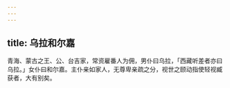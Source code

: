 ```yaml
---
---
---
```

title: 乌拉和尔嘉
---



青海、蒙古之王、公、台吉家，常资雇番人为佣，男仆曰乌拉，「西藏听差者亦曰乌拉。」女仆曰和尔嘉。主仆亲如家人，无尊卑亲疏之分，视世之颐动指使轻视臧获者，大有别矣。